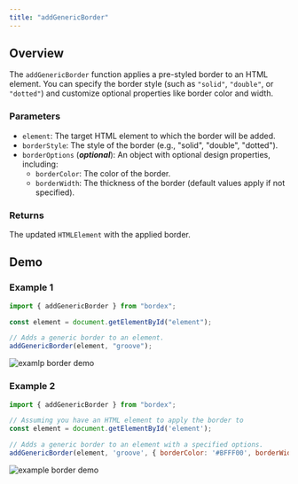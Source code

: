 ```yaml
---
title: "addGenericBorder"
---
```


## Overview

The `addGenericBorder` function applies a pre-styled border to an HTML element. You can specify the border style (such as `"solid"`, `"double"`, or `"dotted"`) and customize optional properties like border color and width.

### Parameters

- `element`: The target HTML element to which the border will be added.
- `borderStyle`: The style of the border (e.g., "solid", "double", "dotted").
- `borderOptions` (**_optional_**): An object with optional design properties, including:
  - `borderColor`: The color of the border.
  - `borderWidth`: The thickness of the border (default values apply if not specified).

### Returns

The updated `HTMLElement` with the applied border.

## Demo

### Example 1

```js
import { addGenericBorder } from "bordex";

const element = document.getElementById("element");

// Adds a generic border to an element.
addGenericBorder(element, "groove");
```

![examlp border demo](/border-style-images/generic-border-demo.jpg)

### Example 2

```js
import { addGenericBorder } from "bordex";

// Assuming you have an HTML element to apply the border to
const element = document.getElementById('element');

// Adds a generic border to an element with a specified options.
addGenericBorder(element, 'groove', { borderColor: '#BFFF00', borderWidth:'15px' }),
```

![example border demo](/border-style-images/generic-border-demo-options.jpg)
